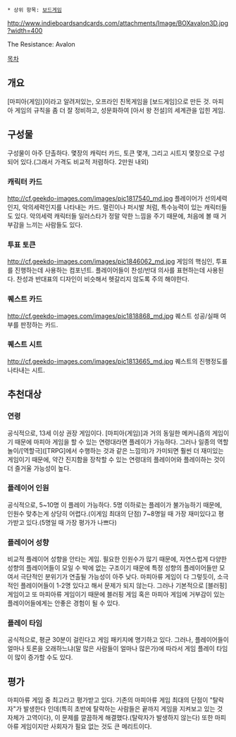  * 상위 항목: [[보드게임]]
http://www.indieboardsandcards.com/attachments/Image/BOXavalon3D.jpg?width=400

The Resistance: Avalon

[[목차]]

== 개요 ==
[마피아(게임)]이라고 알려저있는, 오프라인 친목게임을 [보드게임]으로 만든 것. 마피아 게임의 규칙을 좀 더 잘 정비하고, 성문화하여 [아서 왕 전설]의 세계관을 입힌 게임.

== 구성물 ==
구성물이 아주 단촐하다. 몇장의 캐릭터 카드, 토큰 몇개, 그리고 시트지 몇장으로 구성되어 있다.(그래서 가격도 비교적 저렴하다. 2만원 내외)

=== 캐릭터 카드 ===
http://cf.geekdo-images.com/images/pic1817540_md.jpg
플레이어가 선의세력인지, 악의세력인지를 나타내는 카드. 멀린이나 퍼시발 처럼, 특수능력이 있는 캐릭터들도 있다. 악의세력 캐릭터들 일러스타가 정말 악한 느낌을 주기 때문에, 처음에 볼 때 거부감을 느끼는 사람들도 있다.


=== 투표 토큰 ===
http://cf.geekdo-images.com/images/pic1846062_md.jpg
게임의 핵심인, 투표를 진행하는데 사용하는 컴포넌트. 플레이어들이 찬성/반대 의사를 표현하는데 사용된다. 찬성과 반대표의 디자인이 비슷해서 헷갈리지 않도록 주의 해야한다.

=== 퀘스트 카드 ===
http://cf.geekdo-images.com/images/pic1818868_md.jpg
퀘스트 성공/실패 여부를 판정하는 카드.

=== 퀘스트 시트 ===
http://cf.geekdo-images.com/images/pic1813665_md.jpg
퀘스트의 진행정도를 나타내는 시트.

== 추천대상 ==

=== 연령 ===
공식적으로, 13세 이상 권장 게임이다. [마피아(게임)]과 거의 동일한 메커니즘의 게임이기 때문에 마피아 게임을 할 수 있는 연령대라면 플레이가 가능하다. 그러나 일종의 역할놀이/[역할극]([TRPG]에서 수행하는 것과 같은 느낌의)가 가미되면 훨씬 더 재미있는 게임이기 때문에, 약간 진지함을 장착할 수 있는 연령대의 플레이어와 플레이하는 것이 더 즐거울 가능성이 높다.
=== 플레이어 인원 ===
공식적으로, 5~10명 이 플레이 가능하다. 5명 이하로는 플레이가 불가능하기 때문에, 인원수 맞추는게 상당히 어렵다.(이게임 최대의 단점) 7~8명일 때 가장 재미있다고 평가받고 있다.(5명일 때 가장 평가가 나쁘다)

=== 플레이어 성향 ===
비교적 플레이어 성향을 안타는 게임. 필요한 인원수가 많기 때문에, 자연스럽게 다양한 성향의 플레이어들이 모일 수 박에 없는 구조이기 때문에 특정 성향의 플레이어들만 모여서 극단적인 분위기가 연출될 가능성이 아주 낮다. 마피아류 게임이 다 그렇듯이, 소극적인 플레이어들이 1-2명 있다고 해서 문제가 되지 않는다. 그러나 기본적으로 [블러핑] 게임이고 또 마피아류 게임이기 때문에 블러핑 게임 혹은 마피아 게임에 거부감이 있는 플레이어들에게는 안좋은 경험이 될 수 있다. 

=== 플레이 타임 ===
공식적으로, 평균 30분이 걸린다고 게임 패키지에 명기하고 있다. 그러나, 플레이어들이 얼마나 토론을 오래하느냐(말 많은 사람들이 얼마나 많은가)에 따라서 게임 플레이 타임이 많이 증가할 수도 있다.

== 평가 ==
마피아류 게임 중 최고라고 평가받고 있다. 기존의 마피아류 게임 최대의 단점이 "탈락자"가 발생한다 인데(특히 초반에 탈락하는 사람들은 끝까지 게임을 지켜보고 있는 것 자체가 고역이다), 이 문제를 깔끔하게 해결했다.(탈락자가 발생하지 않는다) 또한 마피아류 게임이지만 사회자가 필요 없는 것도 큰 메리트이다.
